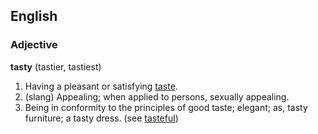 ==English==

===Adjective===

'''tasty''' (tastier, tastiest)

#Having a pleasant or satisfying [[taste]].
#(slang) Appealing; when applied to persons, sexually appealing.
#Being in conformity to the principles of good taste; elegant; as, tasty furniture; a tasty dress. (see [[tasteful]])